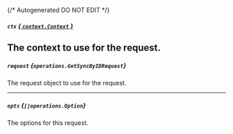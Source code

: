 {/* Autogenerated DO NOT EDIT  */}

##### `ctx` [*{ `context.Context` }*](https://pkg.go.dev/context#Context)
The context to use for the request.
---
##### `request` *{`operations.GetSyncByIDRequest`}*
The request object to use for the request.

<Collapsible openLabel={Labels.showProperties} closeLabel={Labels.hideProperties}>
  <GetSyncByIDRequest />
</Collapsible>

---
##### `opts` *{`[]operations.Option`}*
The options for this request.

